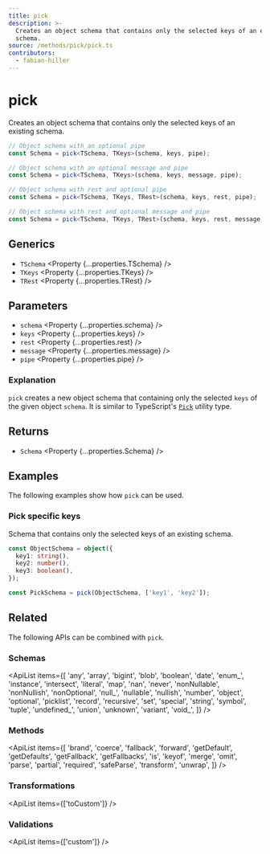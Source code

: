 ```yaml
---
title: pick
description: >-
  Creates an object schema that contains only the selected keys of an existing 
  schema.
source: /methods/pick/pick.ts
contributors:
  - fabian-hiller
---
```



# pick

Creates an object schema that contains only the selected keys of an existing schema.

```ts
// Object schema with an optional pipe
const Schema = pick<TSchema, TKeys>(schema, keys, pipe);

// Object schema with an optional message and pipe
const Schema = pick<TSchema, TKeys>(schema, keys, message, pipe);

// Object schema with rest and optional pipe
const Schema = pick<TSchema, TKeys, TRest>(schema, keys, rest, pipe);

// Object schema with rest and optional message and pipe
const Schema = pick<TSchema, TKeys, TRest>(schema, keys, rest, message, pipe);
```

## Generics

- `TSchema` <Property {...properties.TSchema} />
- `TKeys` <Property {...properties.TKeys} />
- `TRest` <Property {...properties.TRest} />

## Parameters

- `schema` <Property {...properties.schema} />
- `keys` <Property {...properties.keys} />
- `rest` <Property {...properties.rest} />
- `message` <Property {...properties.message} />
- `pipe` <Property {...properties.pipe} />

### Explanation

`pick` creates a new object schema that containing only the selected `keys` of the given object `schema`. It is similar to TypeScript's [`Pick`](https://www.typescriptlang.org/docs/handbook/utility-types.html#picktype-keys) utility type.

## Returns

- `Schema` <Property {...properties.Schema} />

## Examples

The following examples show how `pick` can be used.

### Pick specific keys

Schema that contains only the selected keys of an existing schema.

```ts
const ObjectSchema = object({
  key1: string(),
  key2: number(),
  key3: boolean(),
});

const PickSchema = pick(ObjectSchema, ['key1', 'key2']);
```

## Related

The following APIs can be combined with `pick`.

### Schemas

<ApiList
  items={[
    'any',
    'array',
    'bigint',
    'blob',
    'boolean',
    'date',
    'enum_',
    'instance',
    'intersect',
    'literal',
    'map',
    'nan',
    'never',
    'nonNullable',
    'nonNullish',
    'nonOptional',
    'null_',
    'nullable',
    'nullish',
    'number',
    'object',
    'optional',
    'picklist',
    'record',
    'recursive',
    'set',
    'special',
    'string',
    'symbol',
    'tuple',
    'undefined_',
    'union',
    'unknown',
    'variant',
    'void_',
  ]}
/>

### Methods

<ApiList
  items={[
    'brand',
    'coerce',
    'fallback',
    'forward',
    'getDefault',
    'getDefaults',
    'getFallback',
    'getFallbacks',
    'is',
    'keyof',
    'merge',
    'omit',
    'parse',
    'partial',
    'required',
    'safeParse',
    'transform',
    'unwrap',
  ]}
/>

### Transformations

<ApiList items={['toCustom']} />

### Validations

<ApiList items={['custom']} />
